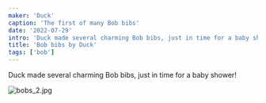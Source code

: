 ```yaml
---
maker: 'Duck'
caption: 'The first of many Bob bibs'
date: '2022-07-29'
intro: 'Duck made several charming Bob bibs, just in time for a baby shower!'
title: 'Bob bibs by Duck'
tags: ['bob']
---
```


<!-- truncate -->

Duck made several charming Bob bibs, just in time for a baby shower!

![bobs_2.jpg](https://posts.freesewing.org/uploads/bobs_2_4092b0dec4.jpg)
